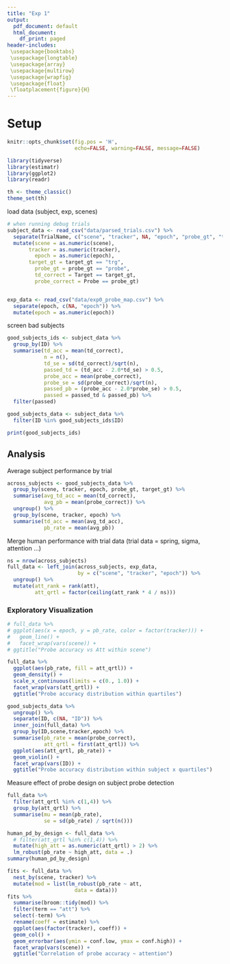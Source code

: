 ```yaml
---
title: "Exp 1"
output:
  pdf_document: default
  html_document:
    df_print: paged
header-includes:
 \usepackage{booktabs}
 \usepackage{longtable}
 \usepackage{array}
 \usepackage{multirow}
 \usepackage{wrapfig}
 \usepackage{float}
 \floatplacement{figure}{H}
---
```


# Setup

```r
knitr::opts_chunk$set(fig.pos = 'H', 
                      echo=FALSE, warning=FALSE, message=FALSE)

```
```r
library(tidyverse)
library(estimatr)
library(ggplot2)
library(readr)

th <- theme_classic()
theme_set(th)
```

load data (subject, exp, scenes)

```r
# when running debug trials
subject_data <- read_csv("data/parsed_trials.csv") %>%
  separate(TrialName, c("scene", "tracker", NA, "epoch", "probe_gt", "target_gt")) %>%
  mutate(scene = as.numeric(scene),
       tracker = as.numeric(tracker),
         epoch = as.numeric(epoch),
       target_gt = target_gt == "trg",
         probe_gt = probe_gt == "probe",
         td_correct = Target == target_gt,
         probe_correct = Probe == probe_gt)


exp_data <- read_csv("data/exp0_probe_map.csv") %>%
  separate(epoch, c(NA, "epoch")) %>%
  mutate(epoch = as.numeric(epoch))

```



screen bad subjects


```r
good_subjects_ids <- subject_data %>%
  group_by(ID) %>%
  summarise(td_acc = mean(td_correct),
            n = n(),
            td_se = sd(td_correct)/sqrt(n),
            passed_td = (td_acc - 2.0*td_se) > 0.5,
            probe_acc = mean(probe_correct),
            probe_se = sd(probe_correct)/sqrt(n),
            passed_pb = (probe_acc - 2.0*probe_se) > 0.5,
            passed = passed_td & passed_pb) %>%
  filter(passed)

good_subjects_data <- subject_data %>%
  filter(ID %in% good_subjects_ids$ID)

print(good_subjects_ids)
```

## Analysis


Average subject performance by trial
```r
across_subjects <- good_subjects_data %>%
  group_by(scene, tracker, epoch, probe_gt, target_gt) %>%
  summarise(avg_td_acc = mean(td_correct),
            avg_pb = mean(probe_correct)) %>%
  ungroup() %>%
  group_by(scene, tracker, epoch) %>%
  summarise(td_acc = mean(avg_td_acc),
            pb_rate = mean(avg_pb))
```

Merge human performance with trial data (trial data = spring, sigma, attention ...)

```r
ns = nrow(across_subjects)
full_data <- left_join(across_subjects, exp_data, 
                       by = c("scene", "tracker", "epoch")) %>%
  ungroup() %>%
  mutate(att_rank = rank(att),
         att_qrtl = factor(ceiling(att_rank * 4 / ns)))
```

### Exploratory Visualization


```r
# full_data %>%
# ggplot(aes(x = epoch, y = pb_rate, color = factor(tracker))) + 
#   geom_line() +
#   facet_wrap(vars(scene)) + 
# ggtitle("Probe accuracy vs Att within scene")
```

```r
full_data %>%
  ggplot(aes(pb_rate, fill = att_qrtl)) + 
  geom_density() +
  scale_x_continuous(limits = c(0., 1.0)) +
  facet_wrap(vars(att_qrtl)) +
  ggtitle("Probe accuracy distribution within quartiles")
```
```r
good_subjects_data %>%
  ungroup() %>%
  separate(ID, c(NA, "ID")) %>%
  inner_join(full_data) %>%
  group_by(ID,scene,tracker,epoch) %>%
  summarise(pb_rate = mean(probe_correct),
            att_qrtl = first(att_qrtl)) %>%
  ggplot(aes(att_qrtl, pb_rate)) + 
  geom_violin() +
  facet_wrap(vars(ID)) +
  ggtitle("Probe accuracy distribution within subject x quartiles")

```


Measure effect of probe design on subject probe detection

```r

full_data %>%
  filter(att_qrtl %in% c(1,4)) %>%
  group_by(att_qrtl) %>%
  summarise(mu = mean(pb_rate),
            se = sd(pb_rate) / sqrt(n())) 

human_pd_by_design <- full_data %>%
  # filter(att_qrtl %in% c(1,4)) %>%
  mutate(high_att = as.numeric(att_qrtl) > 2) %>%
  lm_robust(pb_rate ~ high_att, data = .)
summary(human_pd_by_design)
```


```r

fits <- full_data %>%
  nest_by(scene, tracker) %>%
  mutate(mod = list(lm_robust(pb_rate ~ att,
                      data = data)))
fits %>%
  summarise(broom::tidy(mod)) %>%
  filter(term == "att") %>%
  select(-term) %>%
  rename(coeff = estimate) %>%
  ggplot(aes(factor(tracker), coeff)) +
  geom_col() +
  geom_errorbar(aes(ymin = conf.low, ymax = conf.high)) +
  facet_wrap(vars(scene)) + 
  ggtitle("Correlation of probe accuracy ~ attention")
```